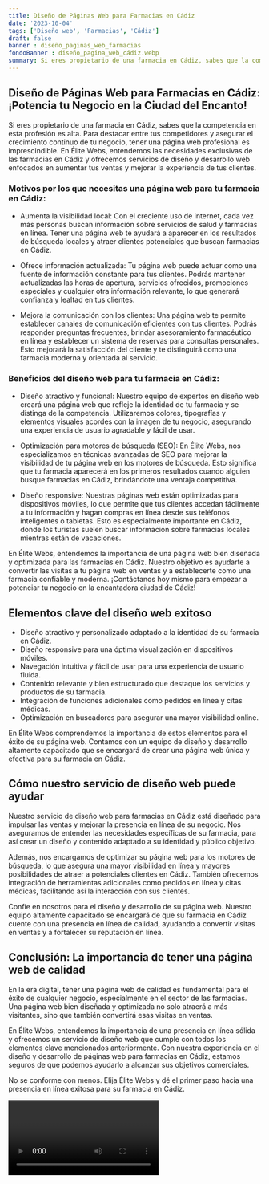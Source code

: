 ```yaml
---
title: Diseño de Páginas Web para Farmacias en Cádiz
date: '2023-10-04'
tags: ['Diseño web', 'Farmacias', 'Cádiz']
draft: false
banner : diseño_paginas_web_farmacias
fondoBanner : diseño_pagina_web_cádiz.webp
summary: Si eres propietario de una farmacia en Cádiz, sabes que la competencia en esta profesión es alta. Para destacar entre tus competidores y asegurar el crecimiento continuo de tu negocio, tener una página web profesional es imprescindible. En Élite Webs, entendemos las necesidades exclusivas de las farmacias en Cádiz y ofrecemos servicios de diseño y desarrollo web enfocados en aumentar tus ventas y mejorar la experiencia de tus clientes.
---
```


## Diseño de Páginas Web para Farmacias en Cádiz: ¡Potencia tu Negocio en la Ciudad del Encanto!

Si eres propietario de una farmacia en Cádiz, sabes que la competencia en esta profesión es alta. Para destacar entre tus competidores y asegurar el crecimiento continuo de tu negocio, tener una página web profesional es imprescindible. En Élite Webs, entendemos las necesidades exclusivas de las farmacias en Cádiz y ofrecemos servicios de diseño y desarrollo web enfocados en aumentar tus ventas y mejorar la experiencia de tus clientes.

### Motivos por los que necesitas una página web para tu farmacia en Cádiz:

- Aumenta la visibilidad local: Con el creciente uso de internet, cada vez más personas buscan información sobre servicios de salud y farmacias en línea. Tener una página web te ayudará a aparecer en los resultados de búsqueda locales y atraer clientes potenciales que buscan farmacias en Cádiz.

- Ofrece información actualizada: Tu página web puede actuar como una fuente de información constante para tus clientes. Podrás mantener actualizadas las horas de apertura, servicios ofrecidos, promociones especiales y cualquier otra información relevante, lo que generará confianza y lealtad en tus clientes.

- Mejora la comunicación con los clientes: Una página web te permite establecer canales de comunicación eficientes con tus clientes. Podrás responder preguntas frecuentes, brindar asesoramiento farmacéutico en línea y establecer un sistema de reservas para consultas personales. Esto mejorará la satisfacción del cliente y te distinguirá como una farmacia moderna y orientada al servicio.

### Beneficios del diseño web para tu farmacia en Cádiz:

- Diseño atractivo y funcional: Nuestro equipo de expertos en diseño web creará una página web que refleje la identidad de tu farmacia y se distinga de la competencia. Utilizaremos colores, tipografías y elementos visuales acordes con la imagen de tu negocio, asegurando una experiencia de usuario agradable y fácil de usar.

- Optimización para motores de búsqueda (SEO): En Élite Webs, nos especializamos en técnicas avanzadas de SEO para mejorar la visibilidad de tu página web en los motores de búsqueda. Esto significa que tu farmacia aparecerá en los primeros resultados cuando alguien busque farmacias en Cádiz, brindándote una ventaja competitiva.

- Diseño responsive: Nuestras páginas web están optimizadas para dispositivos móviles, lo que permite que tus clientes accedan fácilmente a tu información y hagan compras en línea desde sus teléfonos inteligentes o tabletas. Esto es especialmente importante en Cádiz, donde los turistas suelen buscar información sobre farmacias locales mientras están de vacaciones.

En Élite Webs, entendemos la importancia de una página web bien diseñada y optimizada para las farmacias en Cádiz. Nuestro objetivo es ayudarte a convertir las visitas a tu página web en ventas y a establecerte como una farmacia confiable y moderna. ¡Contáctanos hoy mismo para empezar a potenciar tu negocio en la encantadora ciudad de Cádiz!

<GifSeo />

<Cta />

## Elementos clave del diseño web exitoso

- Diseño atractivo y personalizado adaptado a la identidad de su farmacia en Cádiz.
- Diseño responsive para una óptima visualización en dispositivos móviles.
- Navegación intuitiva y fácil de usar para una experiencia de usuario fluida.
- Contenido relevante y bien estructurado que destaque los servicios y productos de su farmacia.
- Integración de funciones adicionales como pedidos en línea y citas médicas.
- Optimización en buscadores para asegurar una mayor visibilidad online.

En Élite Webs comprendemos la importancia de estos elementos para el éxito de su página web. Contamos con un equipo de diseño y desarrollo altamente capacitado que se encargará de crear una página web única y efectiva para su farmacia en Cádiz.

## Cómo nuestro servicio de diseño web puede ayudar

Nuestro servicio de diseño web para farmacias en Cádiz está diseñado para impulsar las ventas y mejorar la presencia en línea de su negocio. Nos aseguramos de entender las necesidades específicas de su farmacia, para así crear un diseño y contenido adaptado a su identidad y público objetivo.

Además, nos encargamos de optimizar su página web para los motores de búsqueda, lo que asegura una mayor visibilidad en línea y mayores posibilidades de atraer a potenciales clientes en Cádiz. También ofrecemos integración de herramientas adicionales como pedidos en línea y citas médicas, facilitando así la interacción con sus clientes.

Confíe en nosotros para el diseño y desarrollo de su página web. Nuestro equipo altamente capacitado se encargará de que su farmacia en Cádiz cuente con una presencia en línea de calidad, ayudando a convertir visitas en ventas y a fortalecer su reputación en línea.

## Conclusión: La importancia de tener una página web de calidad

En la era digital, tener una página web de calidad es fundamental para el éxito de cualquier negocio, especialmente en el sector de las farmacias. Una página web bien diseñada y optimizada no solo atraerá a más visitantes, sino que también convertirá esas visitas en ventas.

En Élite Webs, entendemos la importancia de una presencia en línea sólida y ofrecemos un servicio de diseño web que cumple con todos los elementos clave mencionados anteriormente. Con nuestra experiencia en el diseño y desarrollo de páginas web para farmacias en Cádiz, estamos seguros de que podemos ayudarlo a alcanzar sus objetivos comerciales.

No se conforme con menos. Elija Élite Webs y dé el primer paso hacia una presencia en línea exitosa para su farmacia en Cádiz.

<Video />

<CtaBot job='Farmacias' city='Cádiz'/>

<Gmaps query='Cádiz+españa+maps' />
